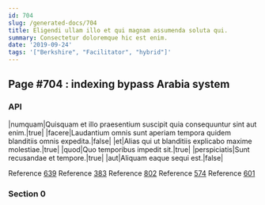 ```yaml
---
id: 704
slug: /generated-docs/704
title: Eligendi ullam illo et qui magnam assumenda soluta qui.
summary: Consectetur doloremque hic est enim.
date: '2019-09-24'
tags: '["Berkshire", "Facilitator", "hybrid"]'
---
```

<Partial />

## Page #704 : indexing bypass Arabia system
### API

|numquam|Quisquam et illo praesentium suscipit quia consequuntur sint aut enim.|true|
|facere|Laudantium omnis sunt aperiam tempora quidem blanditiis omnis expedita.|false|
|et|Alias qui ut blanditiis explicabo maxime molestiae.|true|
|quod|Quo temporibus impedit sit.|true|
|perspiciatis|Sunt recusandae et tempore.|true|
|aut|Aliquam eaque sequi est.|false|

Reference [639](/generated-docs/639)
Reference [383](/generated-docs/383)
Reference [802](/generated-docs/802)
Reference [574](/generated-docs/574)
Reference [601](/generated-docs/601)


### Section 0

